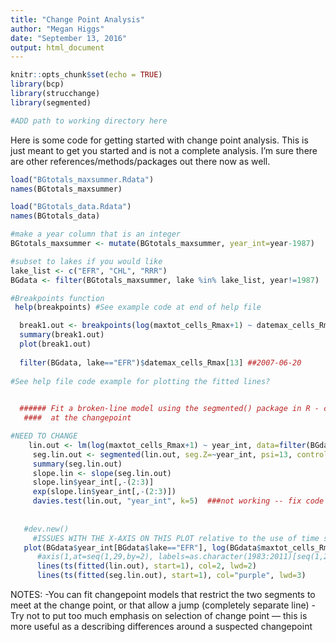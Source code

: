 ```yaml
---
title: "Change Point Analysis"
author: "Megan Higgs"
date: "September 13, 2016"
output: html_document
---
```


```r
knitr::opts_chunk$set(echo = TRUE)
library(bcp)
library(strucchange)
library(segmented)

#ADD path to working directory here
```

Here is some code for getting started with change point analysis.  This is just meant to get you started and is not a complete analysis.  I'm sure there are other references/methods/packages out there now as well.

```r
load("BGtotals_maxsummer.Rdata")
names(BGtotals_maxsummer)

load("BGtotals_data.Rdata")
names(BGtotals_data)

#make a year column that is an integer
BGtotals_maxsummer <- mutate(BGtotals_maxsummer, year_int=year-1987)

#subset to lakes if you would like
lake_list <- c("EFR", "CHL", "RRR")
BGdata <- filter(BGtotals_maxsummer, lake %in% lake_list, year!=1987)
```

```r
#Breakpoints function
 help(breakpoints) #See example code at end of help file

  break1.out <- breakpoints(log(maxtot_cells_Rmax+1) ~ datemax_cells_Rmax, h=0.15, breaks=1, het.reg=TRUE, het.err=TRUE, data=filter(BGdata, lake=="EFR"))
  summary(break1.out)
  plot(break1.out)
  
  filter(BGdata, lake=="EFR")$datemax_cells_Rmax[13] ##2007-06-20
  
#See help file code example for plotting the fitted lines?  
  
```  
  

```r
  ###### Fit a broken-line model using the segmented() package in R - constrains the lines to meet
   ####  at the changepoint

#NEED TO CHANGE 
    lin.out <- lm(log(maxtot_cells_Rmax+1) ~ year_int, data=filter(BGdata, lake=="EFR")) 
     seg.lin.out <- segmented(lin.out, seg.Z=~year_int, psi=13, control=seg.control(it.max=100))
     summary(seg.lin.out)
     slope.lin <- slope(seg.lin.out)
     slope.lin$year_int[,-(2:3)]
     exp(slope.lin$year_int[,-(2:3)]) 
     davies.test(lin.out, "year_int", k=5)  ###not working -- fix code
    
  
   #dev.new()
     #ISSUES WITH THE X-AXIS ON THIS PLOT relative to the use of time series object: ts()
   plot(BGdata$year_int[BGdata$lake=="EFR"], log(BGdata$maxtot_cells_Rmax[BGdata$lake=="EFR"]), type="b", pch=18, cex=1, main="",xlab="Year", xaxt="n") 
      #axis(1,at=seq(1,29,by=2), labels=as.character(1983:2011)[seq(1,29,by=2)])
      lines(ts(fitted(lin.out), start=1), col=2, lwd=2)
      lines(ts(fitted(seg.lin.out), start=1), col="purple", lwd=3)
```

NOTES:
-You can fit changepoint models that restrict the two segments to meet at the change point, or that allow a jump (completely separate line)
-Try not to put too much emphasis on selection of change point --- this is more useful as a describing differences around a suspected changepoint

